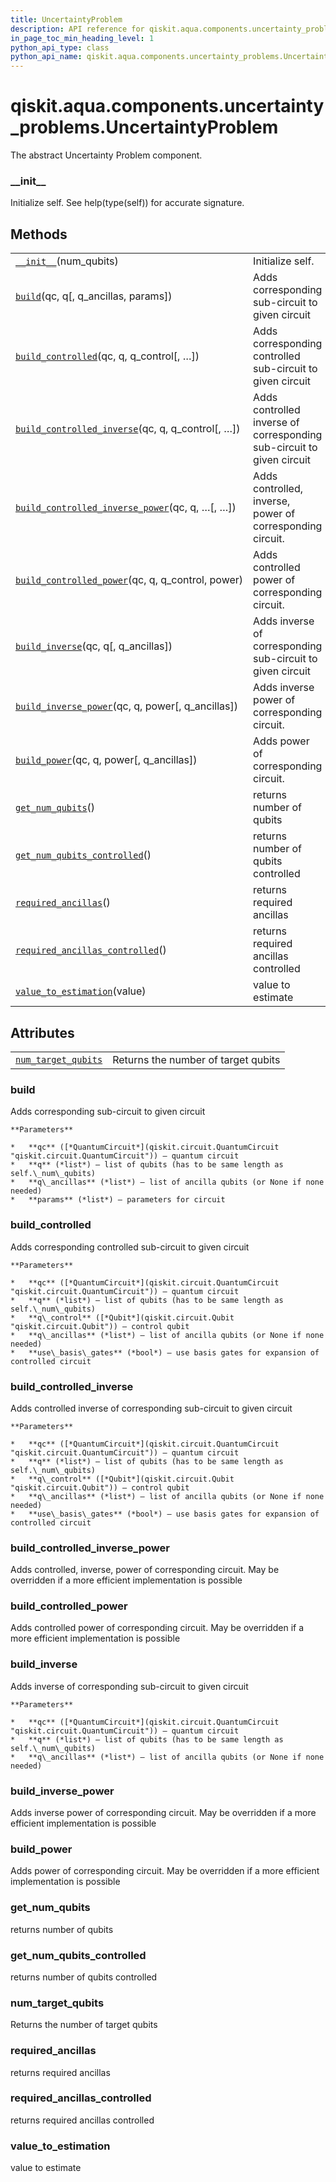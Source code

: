 ```yaml
---
title: UncertaintyProblem
description: API reference for qiskit.aqua.components.uncertainty_problems.UncertaintyProblem
in_page_toc_min_heading_level: 1
python_api_type: class
python_api_name: qiskit.aqua.components.uncertainty_problems.UncertaintyProblem
---
```


<span id="qiskit-aqua-components-uncertainty-problems-uncertaintyproblem" />

# qiskit.aqua.components.uncertainty\_problems.UncertaintyProblem

<Class id="qiskit.aqua.components.uncertainty_problems.UncertaintyProblem" isDedicatedPage={true} github="https://github.com/qiskit-community/qiskit-aqua/tree/stable/0.8/qiskit/aqua/components/uncertainty_problems/uncertainty_problem.py" signature="UncertaintyProblem(num_qubits)" modifiers="class">
  The abstract Uncertainty Problem component.

  ### \_\_init\_\_

  <Function id="qiskit.aqua.components.uncertainty_problems.UncertaintyProblem.__init__" signature="__init__(num_qubits)">
    Initialize self. See help(type(self)) for accurate signature.
  </Function>

  ## Methods

  |                                                                                                                                                                                                                                                    |                                                                       |
  | -------------------------------------------------------------------------------------------------------------------------------------------------------------------------------------------------------------------------------------------------- | --------------------------------------------------------------------- |
  | [`__init__`](#qiskit.aqua.components.uncertainty_problems.UncertaintyProblem.__init__ "qiskit.aqua.components.uncertainty_problems.UncertaintyProblem.__init__")(num\_qubits)                                                                      | Initialize self.                                                      |
  | [`build`](#qiskit.aqua.components.uncertainty_problems.UncertaintyProblem.build "qiskit.aqua.components.uncertainty_problems.UncertaintyProblem.build")(qc, q\[, q\_ancillas, params])                                                             | Adds corresponding sub-circuit to given circuit                       |
  | [`build_controlled`](#qiskit.aqua.components.uncertainty_problems.UncertaintyProblem.build_controlled "qiskit.aqua.components.uncertainty_problems.UncertaintyProblem.build_controlled")(qc, q, q\_control\[, …])                                  | Adds corresponding controlled sub-circuit to given circuit            |
  | [`build_controlled_inverse`](#qiskit.aqua.components.uncertainty_problems.UncertaintyProblem.build_controlled_inverse "qiskit.aqua.components.uncertainty_problems.UncertaintyProblem.build_controlled_inverse")(qc, q, q\_control\[, …])          | Adds controlled inverse of corresponding sub-circuit to given circuit |
  | [`build_controlled_inverse_power`](#qiskit.aqua.components.uncertainty_problems.UncertaintyProblem.build_controlled_inverse_power "qiskit.aqua.components.uncertainty_problems.UncertaintyProblem.build_controlled_inverse_power")(qc, q, …\[, …]) | Adds controlled, inverse, power of corresponding circuit.             |
  | [`build_controlled_power`](#qiskit.aqua.components.uncertainty_problems.UncertaintyProblem.build_controlled_power "qiskit.aqua.components.uncertainty_problems.UncertaintyProblem.build_controlled_power")(qc, q, q\_control, power)               | Adds controlled power of corresponding circuit.                       |
  | [`build_inverse`](#qiskit.aqua.components.uncertainty_problems.UncertaintyProblem.build_inverse "qiskit.aqua.components.uncertainty_problems.UncertaintyProblem.build_inverse")(qc, q\[, q\_ancillas])                                             | Adds inverse of corresponding sub-circuit to given circuit            |
  | [`build_inverse_power`](#qiskit.aqua.components.uncertainty_problems.UncertaintyProblem.build_inverse_power "qiskit.aqua.components.uncertainty_problems.UncertaintyProblem.build_inverse_power")(qc, q, power\[, q\_ancillas])                    | Adds inverse power of corresponding circuit.                          |
  | [`build_power`](#qiskit.aqua.components.uncertainty_problems.UncertaintyProblem.build_power "qiskit.aqua.components.uncertainty_problems.UncertaintyProblem.build_power")(qc, q, power\[, q\_ancillas])                                            | Adds power of corresponding circuit.                                  |
  | [`get_num_qubits`](#qiskit.aqua.components.uncertainty_problems.UncertaintyProblem.get_num_qubits "qiskit.aqua.components.uncertainty_problems.UncertaintyProblem.get_num_qubits")()                                                               | returns number of qubits                                              |
  | [`get_num_qubits_controlled`](#qiskit.aqua.components.uncertainty_problems.UncertaintyProblem.get_num_qubits_controlled "qiskit.aqua.components.uncertainty_problems.UncertaintyProblem.get_num_qubits_controlled")()                              | returns number of qubits controlled                                   |
  | [`required_ancillas`](#qiskit.aqua.components.uncertainty_problems.UncertaintyProblem.required_ancillas "qiskit.aqua.components.uncertainty_problems.UncertaintyProblem.required_ancillas")()                                                      | returns required ancillas                                             |
  | [`required_ancillas_controlled`](#qiskit.aqua.components.uncertainty_problems.UncertaintyProblem.required_ancillas_controlled "qiskit.aqua.components.uncertainty_problems.UncertaintyProblem.required_ancillas_controlled")()                     | returns required ancillas controlled                                  |
  | [`value_to_estimation`](#qiskit.aqua.components.uncertainty_problems.UncertaintyProblem.value_to_estimation "qiskit.aqua.components.uncertainty_problems.UncertaintyProblem.value_to_estimation")(value)                                           | value to estimate                                                     |

  ## Attributes

  |                                                                                                                                                                                             |                                     |
  | ------------------------------------------------------------------------------------------------------------------------------------------------------------------------------------------- | ----------------------------------- |
  | [`num_target_qubits`](#qiskit.aqua.components.uncertainty_problems.UncertaintyProblem.num_target_qubits "qiskit.aqua.components.uncertainty_problems.UncertaintyProblem.num_target_qubits") | Returns the number of target qubits |

  ### build

  <Function id="qiskit.aqua.components.uncertainty_problems.UncertaintyProblem.build" signature="build(qc, q, q_ancillas=None, params=None)" modifiers="abstract">
    Adds corresponding sub-circuit to given circuit

    **Parameters**

    *   **qc** ([*QuantumCircuit*](qiskit.circuit.QuantumCircuit "qiskit.circuit.QuantumCircuit")) – quantum circuit
    *   **q** (*list*) – list of qubits (has to be same length as self.\_num\_qubits)
    *   **q\_ancillas** (*list*) – list of ancilla qubits (or None if none needed)
    *   **params** (*list*) – parameters for circuit
  </Function>

  ### build\_controlled

  <Function id="qiskit.aqua.components.uncertainty_problems.UncertaintyProblem.build_controlled" signature="build_controlled(qc, q, q_control, q_ancillas=None, use_basis_gates=True)">
    Adds corresponding controlled sub-circuit to given circuit

    **Parameters**

    *   **qc** ([*QuantumCircuit*](qiskit.circuit.QuantumCircuit "qiskit.circuit.QuantumCircuit")) – quantum circuit
    *   **q** (*list*) – list of qubits (has to be same length as self.\_num\_qubits)
    *   **q\_control** ([*Qubit*](qiskit.circuit.Qubit "qiskit.circuit.Qubit")) – control qubit
    *   **q\_ancillas** (*list*) – list of ancilla qubits (or None if none needed)
    *   **use\_basis\_gates** (*bool*) – use basis gates for expansion of controlled circuit
  </Function>

  ### build\_controlled\_inverse

  <Function id="qiskit.aqua.components.uncertainty_problems.UncertaintyProblem.build_controlled_inverse" signature="build_controlled_inverse(qc, q, q_control, q_ancillas=None, use_basis_gates=True)">
    Adds controlled inverse of corresponding sub-circuit to given circuit

    **Parameters**

    *   **qc** ([*QuantumCircuit*](qiskit.circuit.QuantumCircuit "qiskit.circuit.QuantumCircuit")) – quantum circuit
    *   **q** (*list*) – list of qubits (has to be same length as self.\_num\_qubits)
    *   **q\_control** ([*Qubit*](qiskit.circuit.Qubit "qiskit.circuit.Qubit")) – control qubit
    *   **q\_ancillas** (*list*) – list of ancilla qubits (or None if none needed)
    *   **use\_basis\_gates** (*bool*) – use basis gates for expansion of controlled circuit
  </Function>

  ### build\_controlled\_inverse\_power

  <Function id="qiskit.aqua.components.uncertainty_problems.UncertaintyProblem.build_controlled_inverse_power" signature="build_controlled_inverse_power(qc, q, q_control, power, q_ancillas=None, use_basis_gates=True)">
    Adds controlled, inverse, power of corresponding circuit. May be overridden if a more efficient implementation is possible
  </Function>

  ### build\_controlled\_power

  <Function id="qiskit.aqua.components.uncertainty_problems.UncertaintyProblem.build_controlled_power" signature="build_controlled_power(qc, q, q_control, power, q_ancillas=None, use_basis_gates=True)">
    Adds controlled power of corresponding circuit. May be overridden if a more efficient implementation is possible
  </Function>

  ### build\_inverse

  <Function id="qiskit.aqua.components.uncertainty_problems.UncertaintyProblem.build_inverse" signature="build_inverse(qc, q, q_ancillas=None)">
    Adds inverse of corresponding sub-circuit to given circuit

    **Parameters**

    *   **qc** ([*QuantumCircuit*](qiskit.circuit.QuantumCircuit "qiskit.circuit.QuantumCircuit")) – quantum circuit
    *   **q** (*list*) – list of qubits (has to be same length as self.\_num\_qubits)
    *   **q\_ancillas** (*list*) – list of ancilla qubits (or None if none needed)
  </Function>

  ### build\_inverse\_power

  <Function id="qiskit.aqua.components.uncertainty_problems.UncertaintyProblem.build_inverse_power" signature="build_inverse_power(qc, q, power, q_ancillas=None)">
    Adds inverse power of corresponding circuit. May be overridden if a more efficient implementation is possible
  </Function>

  ### build\_power

  <Function id="qiskit.aqua.components.uncertainty_problems.UncertaintyProblem.build_power" signature="build_power(qc, q, power, q_ancillas=None)">
    Adds power of corresponding circuit. May be overridden if a more efficient implementation is possible
  </Function>

  ### get\_num\_qubits

  <Function id="qiskit.aqua.components.uncertainty_problems.UncertaintyProblem.get_num_qubits" signature="get_num_qubits()">
    returns number of qubits
  </Function>

  ### get\_num\_qubits\_controlled

  <Function id="qiskit.aqua.components.uncertainty_problems.UncertaintyProblem.get_num_qubits_controlled" signature="get_num_qubits_controlled()">
    returns number of qubits controlled
  </Function>

  ### num\_target\_qubits

  <Attribute id="qiskit.aqua.components.uncertainty_problems.UncertaintyProblem.num_target_qubits">
    Returns the number of target qubits
  </Attribute>

  ### required\_ancillas

  <Function id="qiskit.aqua.components.uncertainty_problems.UncertaintyProblem.required_ancillas" signature="required_ancillas()">
    returns required ancillas
  </Function>

  ### required\_ancillas\_controlled

  <Function id="qiskit.aqua.components.uncertainty_problems.UncertaintyProblem.required_ancillas_controlled" signature="required_ancillas_controlled()">
    returns required ancillas controlled
  </Function>

  ### value\_to\_estimation

  <Function id="qiskit.aqua.components.uncertainty_problems.UncertaintyProblem.value_to_estimation" signature="value_to_estimation(value)">
    value to estimate
  </Function>
</Class>

